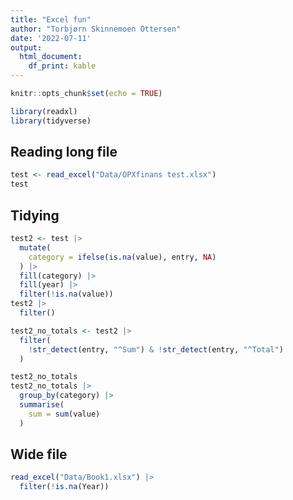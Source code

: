 ```yaml
---
title: "Excel fun"
author: "Torbjørn Skinnemoen Ottersen"
date: '2022-07-11'
output: 
  html_document: 
    df_print: kable
---
```


```r
knitr::opts_chunk$set(echo = TRUE)
```

```r
library(readxl)
library(tidyverse)
```

## Reading long file

```r
test <- read_excel("Data/OPXfinans test.xlsx")
test
```

## Tidying

```r
test2 <- test |> 
  mutate(
    category = ifelse(is.na(value), entry, NA)
  ) |> 
  fill(category) |> 
  fill(year) |> 
  filter(!is.na(value))
test2 |> 
  filter()

test2_no_totals <- test2 |> 
  filter(
    !str_detect(entry, "^Sum") & !str_detect(entry, "^Total")
  )

test2_no_totals
test2_no_totals |>
  group_by(category) |> 
  summarise(
    sum = sum(value)
  )
```

## Wide file

```r
read_excel("Data/Book1.xlsx") |> 
  filter(!is.na(Year))
```


